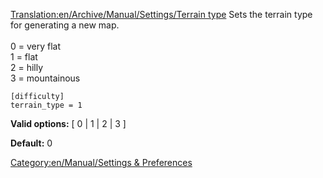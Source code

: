 [[Translation:en/Archive/Manual/Settings/Terrain type]]
Sets the terrain type for generating a new map.<br><br>
0 = very flat<br>
1 = flat<br>
2 = hilly<br>
3 = mountainous<br>

<pre>
[difficulty]
terrain_type = 1
</pre>

'''Valid options:''' [ 0 | 1 | 2 | 3 ]

'''Default:''' 0


[[Category:en/Manual/Settings & Preferences]]